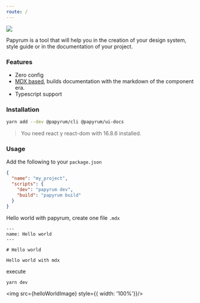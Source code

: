 ```yaml
---
route: /
---
```




<div style={{ textAlign: 'center'}}>
  <img src={logoImage} style={{maxWidth: '100%'}} />
</div>

Papyrum is a tool that will help you in the creation of your design system, style guide or in the documentation of your project.

### Features

- Zero config
- [MDX based](https://mdxjs.com/), builds documentation with the markdown of the component era.
- Typescript support

### Installation

```bash
yarn add --dev @papyrum/cli @papyrum/ui-docs
```

> You need react y react-dom with 16.8.6 installed.

### Usage

Add the following to your  `package.json`

```json
{
  "name": "my_project",
  "scripts": {
    "dev": "papyrum dev",
    "build": "papyrum build"
  }
}
```

Hello world with papyrum, create one file `.mdx`

```
---
name: Hello world
---

# Hello world

Hello world with mdx
```

execute

```bash
yarn dev
```

<img src={helloWorldImage} style={{ width: '100%'}}/>
